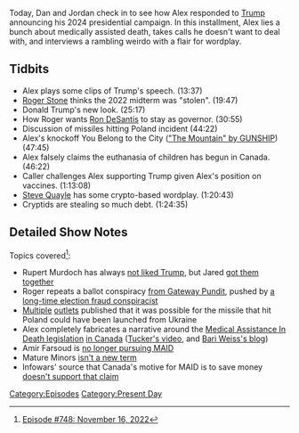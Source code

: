 {{DEFAULTSORT:
    #_EPISODE_0748:November 16, 2022
}}{{Episode
    | title           = November 16, 2022
    | caption         = Listen to this episode on [https://knowledgefight.libsyn.com/748-november-16-2022 Libsyn] [https://open.spotify.com/episode/7pE0JM6xVedi4pdU14YOxb Spotify], Read the [[Transcript/748: November 16, 2022|Unofficial Transcript]], View discussion on [https://reddit.com/yybjtw Reddit]
    | episodeNumber   = 748
    | length          = 01:32:34
    | airDate         = November 18, 2022
    | coverageDate    = November 16, 2022
    | episodeType     = [[:Category:Present Day|Present Day]]
    | brightSpot      = Dan: Tools for shaving your back. Jordan:  His wife / COVID Booster PSA
    | appearance      = [[Donald Trump]], [[Steve Quayle]], [[Roger Stone]], [[Ron DeSantis]], [[Harrison Smith]]
    | previousEpisode = [[747: November 11, 2022]]
    | nextEpisode     = [[749: December 1-2, 2003]]
}}

{{Stub}}

Today, Dan and Jordan check in to see how Alex responded to [[Donald Trump|Trump]] announcing his 2024 presidential campaign.  In this installment, Alex lies a bunch about medically assisted death, takes calls he doesn't want to deal with, and interviews a rambling weirdo with a flair for wordplay.

== Tidbits ==

*Alex plays some clips of Trump's speech. (13:37)
*[[Roger Stone]] thinks the 2022 midterm was "stolen". (19:47)
*Donald Trump's new look. (25:17)
*How Roger wants [[Ron DeSantis]] to stay as governor. (30:55)
*Discussion of missiles hitting Poland incident (44:22)
*Alex's knockoff You Belong to the City ([https://www.youtube.com/watch?v=-HYRTJr8EyA&t=156s&ab_channel=GUNSHIPMUSIC "The Mountain" by GUNSHIP]) (47:45)
*Alex falsely claims the euthanasia of children has begun in Canada. (46:22)
*Caller challenges Alex supporting Trump given Alex's position on vaccines. (1:13:08)
*[[Steve Quayle]] has some crypto-based wordplay. (1:20:43)
*Cryptids are stealing so much debt. (1:24:35)

==Detailed Show Notes==

Topics covered<ref>[https://knowledgefight.com/research/2022/11/17/episode-748-november-16-2022 Episode #748: November 16, 2022]</ref>:

*Rupert Murdoch has always [https://www.nytimes.com/2015/07/22/us/politics/titans-clash-as-donald-trumps-run-fuels-his-feud-with-rupert-murdoch.html not liked Trump], but Jared [https://money.cnn.com/2016/04/15/media/rupert-murdoch-donald-trump/index.html got them together]
*Roger repeats a ballot conspiracy [https://www.thegatewaypundit.com/2022/11/exclusive-cause-arizonas-machine-tabulator-failure-identified-ballots-larger-printer-parameters-willful-incompetence/ from Gateway Pundit], pushed by [https://www.lcsun-news.com/story/news/education/nmsu/2021/09/09/nmsu-professor-david-clements-promotes-election-fraud-claims-bucks-covid-mandates/5755289001/ a long-time election fraud conspiracist]
*[https://www.newsweek.com/us-poland-probe-possible-russian-missile-hit-nato-soil-near-ukraine-1759839 Multiple] [https://www.businessinsider.com/russian-missiles-landed-in-poland-nato-country-killed-people-ukraine-2022-11 outlets] published that it was possible for the missile that hit Poland could have been launched from Ukraine
*Alex completely fabricates a narrative around the [https://www.parl.ca/DocumentViewer/en/43-2/bill/C-7/royal-assent Medical Assistance In Death legislation] [https://www.canada.ca/en/health-canada/services/medical-assistance-dying.html in Canada] ([https://www.youtube.com/watch?v=nX4MURUeLog Tucker's video], and [https://www.commonsense.news/p/scheduled-to-die-the-rise-of-canadas Bari Weiss's blog])
*Amir Farsoud is [https://toronto.citynews.ca/2022/11/16/ontario-medically-assisted-death-support/ no longer pursuing MAID]
*Mature Minors [https://www.dyingwithdignity.ca/blog/pr_mature_minors/ isn't a new term]
*Infowars' source that Canada's motive for MAID is to save money [https://www.pbo-dpb.gc.ca/web/default/files/Documents/Reports/RP-2021-025-M/RP-2021-025-M_en.pdf doesn't support that claim]

[[Category:Episodes]]
[[Category:Present Day]]
